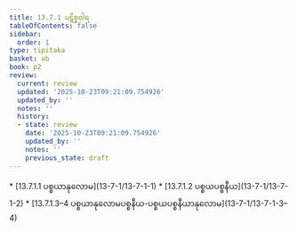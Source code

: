 ```yaml
---
title: 13.7.1 ပဋိစ္စဝါရ
tableOfContents: false
sidebar:
  order: 1
type: tipitaka
basket: ab
book: p2
review:
  current: review
  updated: '2025-10-23T09:21:09.754926'
  updated_by: ''
  notes: ''
  history:
  - state: review
    date: '2025-10-23T09:21:09.754926'
    updated_by: ''
    notes: ''
    previous_state: draft
---
```



<ReviewStatus review={frontmatter.review} showDetails={true} />

<HypothesisAnnotation frontmatter={frontmatter} />

<DynamicBreadcrumb />



<TableOfContents book="p2" section="13.7.1">
* [13.7.1.1 ပစ္စယာနုလောမ](13-7-1/13-7-1-1)
* [13.7.1.2 ပစ္စယပစ္စနီယ](13-7-1/13-7-1-2)
* [13.7.1.3–4 ပစ္စယာနုလောမပစ္စနီယ-ပစ္စယပစ္စနီယာနုလောမ](13-7-1/13-7-1-3–4)
</TableOfContents>